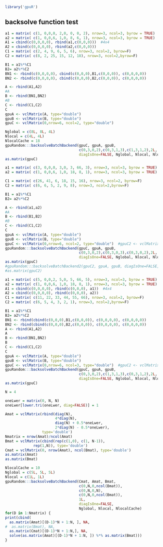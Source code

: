 <!--
%\VignetteEngine{knitr::knitr}
%\VignetteIndexEntry{backsolveBatch}
-->


```r
library('gpuR')
```


## backsolve function test
```r

a1 = matrix( c(1, 0,0,0, 2,0, 0, 0, 2), nrow=3, ncol=3, byrow = TRUE) 
a2 = matrix( c(1, 0,0,6, 1,0, 8, 6, 1), nrow=3, ncol=3, byrow = TRUE) 
A1 = cbind(c(0,0,0,0), rbind(a1,c(0,0,0)))  #4x4
A2 = cbind(c(0,0,0,0), rbind(a2,c(0,0,0)))
C1 = matrix( c(2, 4, 9, 6, 5, 6), nrow=3, ncol=2, byrow=F) 
C2 = matrix( c(8, 2, 25, 15, 12, 18), nrow=3, ncol=2,byrow=F)  

B1 = a1%*%C1
B2= a2%*%C2
BN1 <- rbind(c(0,0,0,0), cbind(c(0,0,0),B1,c(0,0,0)), c(0,0,0,0))
BN2 <- rbind(c(0,0,0,0), cbind(c(0,0,0),B2,c(0,0,0)), c(0,0,0,0))

A <- rbind(A1,A2)
#A
B <- rbind(BN1,BN2)
#B
C <- rbind(C1,C2)
C
gpuA <- vclMatrix(A, type="double")
gpuB <- vclMatrix(B, type="double")
gpuC <- vclMatrix(0,nrow=6, ncol=2, type="double")

Nglobal = c(8L, 8L, 4L)
Nlocal = c(4L, 4L)
NlocalCache = 18
gpuRandom:::backsolveBatchBackend(gpuC, gpuA, gpuB, 
                                  c(0,3,0,2),c(0,3,1,3),c(1,3,1,2),2L,
                                  diagIsOne=FALSE, Nglobal, Nlocal, NlocalCache)
as.matrix(gpuC)
```




```r
a1 = matrix( c(3, 0,0,0, 3,0, 3, 66, 3), nrow=3, ncol=3, byrow = TRUE) 
a2 = matrix( c(1, 0,0,6, 1,0, 18, 8, 1), nrow=3, ncol=3, byrow = TRUE) 

C1 = matrix( c(26, 41, 6, 18, 15, 16), nrow=3, ncol=2, byrow=F) 
C2 = matrix( c(6, 6, 5, 2, 9, 8), nrow=3, ncol=2,byrow=F)  

B1 = a1%*%C1
B2= a2%*%C2

A <- rbind(a1,a2)
#A
B <- rbind(B1,B2)
#B
C <- rbind(C1,C2)
C
gpuA <- vclMatrix(A, type="double")
gpuB <- vclMatrix(B, type="double")
gpuC <- vclMatrix(0,nrow=6, ncol=2, type="double")  #gpuC2 <- vclMatrix(0,nrow=6, ncol=2, type="double")
gpuRandom:::backsolveBatchBackend(gpuC, gpuA, gpuB, 
                                  c(0,3,0,2),c(0,3,0,3),c(0,3,0,2),2L,
                                  diagIsOne=FALSE, Nglobal, Nlocal, NlocalCache)
as.matrix(gpuC)
#gpuRandom:::backsolveBatchBackend2(gpuC2, gpuA, gpuB, diagIsOne=FALSE, Nglobal, Nlocal, NlocalCache)
#as.matrix(gpuC2)
```


```r
a1 = matrix( c(5, 0,0,2, 5,0, 5, 66, 5), nrow=3, ncol=3, byrow = TRUE) 
a2 = matrix( c(1, 0,0,6, 1,0, 18, 8, 1), nrow=3, ncol=3, byrow = TRUE) 
A1 = cbind(c(0,0,0,0), rbind(c(0,0,0), a1))  #4x4
A2 = cbind(c(0,0,0,0), rbind(c(0,0,0), a2))
C1 = matrix( c(11, 22, 33, 44, 55, 66), nrow=3, ncol=2, byrow=F) 
C2 = matrix( c(6, 5, 4, 3, 2, 1), nrow=3, ncol=2,byrow=F)  

B1 = a1%*%C1
B2= a2%*%C2
BN1 <- rbind(cbind(c(0,0,0),B1,c(0,0,0)), c(0,0,0,0), c(0,0,0,0))
BN2 <- rbind(cbind(c(0,0,0),B2,c(0,0,0)), c(0,0,0,0), c(0,0,0,0))
A <- rbind(A1,A2)
A
B <- rbind(BN1,BN2)
B
C <- rbind(C1,C2)
C
gpuA <- vclMatrix(A, type="double")
gpuB <- vclMatrix(B, type="double")
gpuC <- vclMatrix(0,nrow=6, ncol=3, type="double")  #gpuC2 <- vclMatrix(0,nrow=6, ncol=2, type="double")
gpuRandom:::backsolveBatchBackend(gpuC, gpuA, gpuB, 
                                  c(0,3,0,2),c(1,3,1,3),c(0,3,1,2),2L,
                                  diagIsOne=FALSE, Nglobal, Nlocal, NlocalCache)
as.matrix(gpuC)

```





```r
N = 4

oneLwer = matrix(0, N, N)
oneLwer[lower.tri(oneLwer, diag=FALSE)] = 1

Amat = vclMatrix(rbind(diag(N), 
                       4*diag(N), 
                       diag(N) + 0.5*oneLwer,
                       2*diag(N) - 0.5*oneLwer),
                 type='double')
Nmatrix = nrow(Amat)/ncol(Amat)
Bmat = vclMatrix(cbind(rep(c(1,0), c(1, N-1)),
             rep(1,N)), type='double')
Cmat = vclMatrix(0, nrow(Amat), ncol(Bmat), type='double')
as.matrix(Amat)
as.matrix(Bmat)

NlocalCache = 10
Nglobal = c(5L, 5L, 5L)
Nlocal = c(1L, 1L) 
gpuRandom:::backsolveBatchBackend(Cmat, Amat, Bmat, 
                                  c(0,N,0,ncol(Bmat)),
                                  c(0,N,0,N),
                                  c(0,N,0,ncol(Bmat)),
                                  1L,
                                  diagIsOne=FALSE, 
                                  Nglobal, Nlocal, NlocalCache)
for(D in 1:Nmatrix) {
print(cbind(
  as.matrix(Amat)[(D-1)*N + 1:N, ], NA,
#  as.matrix(Bmat), NA,
  as.matrix(Cmat)[(D-1)*N + 1:N,], NA,
  solve(as.matrix(Amat)[(D-1)*N + 1:N, ]) %*% as.matrix(Bmat)))
}
```
